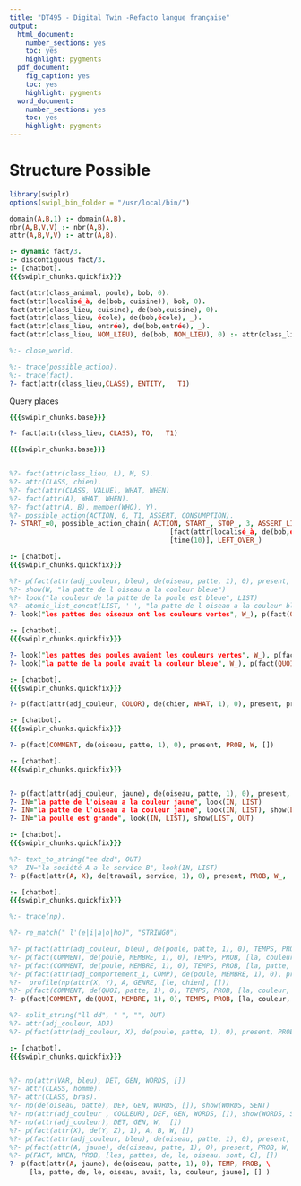 ```yaml
---
title: "DT495 - Digital Twin -Refacto langue française"
output:
  html_document: 
    number_sections: yes
    toc: yes
    highlight: pygments
  pdf_document: 
    fig_caption: yes
    toc: yes
    highlight: pygments
  word_document: 
    number_sections: yes
    toc: yes
    highlight: pygments
---
```



# Structure Possible
```r
library(swiplr)
options(swipl_bin_folder = "/usr/local/bin/")
```



```prolog

domain(A,B,1) :- domain(A,B).
nbr(A,B,V,V) :- nbr(A,B).
attr(A,B,V,V) :- attr(A,B).

```

```prolog
:- dynamic fact/3.
:- discontiguous fact/3.
:- [chatbot].
{{{swiplr_chunks.quickfix}}}

fact(attr(class_animal, poule), bob, 0).
fact(attr(localisé_à, de(bob, cuisine)), bob, 0).
fact(attr(class_lieu, cuisine), de(bob,cuisine), 0).
fact(attr(class_lieu, école), de(bob,école), _).
fact(attr(class_lieu, entrée), de(bob,entrée), _).
fact(attr(class_lieu, NOM_LIEU), de(bob, NOM_LIEU), 0) :- attr(class_lieu, NOM_LIEU).

%:- close_world.

%:- trace(possible_action).
%:- trace(fact).
?- fact(attr(class_lieu,CLASS), ENTITY,   T1)
```


Query places

```prolog
{{{swiplr_chunks.base}}}

?- fact(attr(class_lieu, CLASS), TO,   T1)
```

```prolog
{{{swiplr_chunks.base}}}


%?- fact(attr(class_lieu, L), M, S).
%?- attr(CLASS, chien).
%?- fact(attr(CLASS, VALUE), WHAT, WHEN)
%?- fact(attr(A), WHAT, WHEN).
%?- fact(attr(A, B), member(WHO), Y).
%?- possible_action(ACTION, 0, T1, ASSERT, CONSUMPTION).
?- START_=0, possible_action_chain( ACTION, START_, STOP_, 3, ASSERT_LIST_,\
                                        [fact(attr(localisé_à, de(bob,école)), bob, STOP_)],\
                                        [time(10)], LEFT_OVER_)
```

```prolog

:- [chatbot].
{{{swiplr_chunks.quickfix}}}

%?- p(fact(attr(adj_couleur, bleu), de(oiseau, patte, 1), 0), present, PROB, W, [] ), show(W, Z)
%?- show(W, "la patte de l oiseau a la couleur bleue")
%?- look("la couleur de la patte de la poule est bleue", LIST)
%?- atomic_list_concat(LIST, ' ', "la patte de l oiseau a la couleur bleue") 
?- look("les pattes des oiseaux ont les couleurs vertes", W_), p(fact(QUOI, QUI, 0), TEMPS, PROB, W_, [] )
```

```prolog

:- [chatbot].
{{{swiplr_chunks.quickfix}}}

?- look("les pattes des poules avaient les couleurs vertes", W_), p(fact(QUOI, QUI, 0), TEMPS, PROB, W_, [] )
?- look("la patte de la poule avait la couleur bleue", W_), p(fact(QUOI, QUI, 0), TEMPS, PROB, W_, [] )
```


```prolog

:- [chatbot].
{{{swiplr_chunks.quickfix}}}

?- p(fact(attr(adj_couleur, COLOR), de(chien, WHAT, 1), 0), present, probable, W_, [] ), show(W_, SENTENCE)
```


```prolog

:- [chatbot].
{{{swiplr_chunks.quickfix}}}

?- p(fact(COMMENT, de(oiseau, patte, 1), 0), present, PROB, W, [])

```

```prolog

:- [chatbot].
{{{swiplr_chunks.quickfix}}}


?- p(fact(attr(adj_couleur, jaune), de(oiseau, patte, 1), 0), present, probable, LIST, []), LIST=[la, patte, de, le, oiseau, a, la, couleur, jaune]
?- IN="la patte de l'oiseau a la couleur jaune", look(IN, LIST)
?- IN="la patte de l'oiseau a la couleur jaune", look(IN, LIST), show(LIST, OUT)
?- IN="la poulle est grande", look(IN, LIST), show(LIST, OUT)

```

```prolog
:- [chatbot].
{{{swiplr_chunks.quickfix}}}

%?- text_to_string("ee dzd", OUT)
%?- IN="la société A a le service B", look(IN, LIST)
?- p(fact(attr(A, X), de(travail, service, 1), 0), present, PROB, W_, [] ), show(W_, Z)

```



```prolog
:- [chatbot].
{{{swiplr_chunks.quickfix}}}

%:- trace(np).

%?- re_match(" l'(e|i|a|o|ho)", "STRING0")

%?- p(fact(attr(adj_couleur, bleu), de(poule, patte, 1), 0), TEMPS, PROB, [la, couleur, de, la, patte, de, la, poule, est, bleue], [])
%?- p(fact(COMMENT, de(poule, MEMBRE, 1), 0), TEMPS, PROB, [la, couleur, de, la, patte, de, la, poule, est, jaune], [])
%?- p(fact(COMMENT, de(poule, MEMBRE, 1), 0), TEMPS, PROB, [la, patte, de, la, poule, a, la, couleur, jaune], [])
%?- p(fact(attr(adj_comportement_1, COMP), de(poule, MEMBRE, 1), 0), present, PROB, W, [])
%?-  profile(np(attr(X, Y), A, GENRE, [le, chien], []))
%?- p(fact(COMMENT, de(QUOI, patte, 1), 0), TEMPS, PROB, [la, couleur, de, la, patte, de, la, poule, est, jaune], [])
?- p(fact(COMMENT, de(QUOI, MEMBRE, 1), 0), TEMPS, PROB, [la, couleur, de, la, patte, de, la, poule, est, jaune], [])

%?- split_string("ll dd", " ", "", OUT)
%?- attr(adj_couleur, ADJ)
%?- p(fact(attr(adj_couleur, X), de(poule, patte, 1), 0), present, PROB, W, [])
```


```prolog

:- [chatbot].
{{{swiplr_chunks.quickfix}}}


%?- np(attr(VAR, bleu), DET, GEN, WORDS, [])
%?- attr(CLASS, homme).
%?- attr(CLASS, bras).
%?- np(de(oiseau, patte), DEF, GEN, WORDS, []), show(WORDS, SENT)
%?- np(attr(adj_couleur , COULEUR), DEF, GEN, WORDS, []), show(WORDS, SENT)
%?- np(attr(adj_couleur), DET, GEN, W,  [])
%?- p(fact(attr(X), de(Y, Z), 1), A, B, W, [])
%?- p(fact(attr(adj_couleur, bleu), de(oiseau, patte, 1), 0), present, PROB, W, [] ), show(W, Z)
%?- p(fact(attr(A, jaune), de(oiseau, patte, 1), 0), present, PROB, W, [] )
%?- p(FACT, WHEN, PROB, [les, pattes, de, le, oiseau, sont, C], [])
?- p(fact(attr(A, jaune), de(oiseau, patte, 1), 0), TEMP, PROB, \
     [la, patte, de, le, oiseau, avait, la, couleur, jaune], [] )

```


